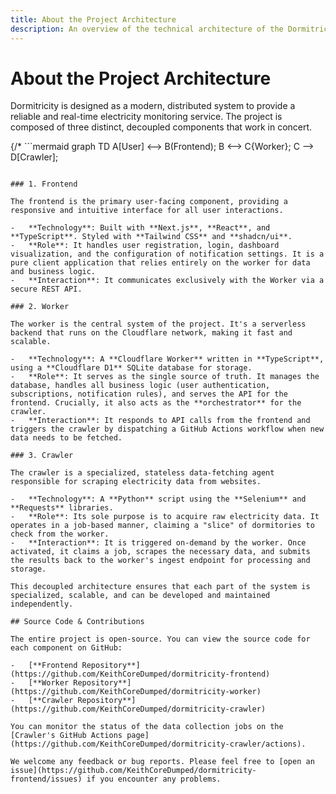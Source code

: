 ```yaml
---
title: About the Project Architecture
description: An overview of the technical architecture of the Dormitricity project.
---
```


# About the Project Architecture

Dormitricity is designed as a modern, distributed system to provide a reliable and real-time electricity monitoring service. The project is composed of three distinct, decoupled components that work in concert.

{/* ```mermaid
graph TD
    A[User] <--> B(Frontend);
    B <--> C{Worker};
    C --> D[Crawler];
``` */}

### 1. Frontend

The frontend is the primary user-facing component, providing a responsive and intuitive interface for all user interactions.

-   **Technology**: Built with **Next.js**, **React**, and **TypeScript**. Styled with **Tailwind CSS** and **shadcn/ui**.
-   **Role**: It handles user registration, login, dashboard visualization, and the configuration of notification settings. It is a pure client application that relies entirely on the worker for data and business logic.
-   **Interaction**: It communicates exclusively with the Worker via a secure REST API.

### 2. Worker

The worker is the central system of the project. It's a serverless backend that runs on the Cloudflare network, making it fast and scalable.

-   **Technology**: A **Cloudflare Worker** written in **TypeScript**, using a **Cloudflare D1** SQLite database for storage.
-   **Role**: It serves as the single source of truth. It manages the database, handles all business logic (user authentication, subscriptions, notification rules), and serves the API for the frontend. Crucially, it also acts as the **orchestrator** for the crawler.
-   **Interaction**: It responds to API calls from the frontend and triggers the crawler by dispatching a GitHub Actions workflow when new data needs to be fetched.

### 3. Crawler

The crawler is a specialized, stateless data-fetching agent responsible for scraping electricity data from websites.

-   **Technology**: A **Python** script using the **Selenium** and **Requests** libraries.
-   **Role**: Its sole purpose is to acquire raw electricity data. It operates in a job-based manner, claiming a "slice" of dormitories to check from the worker.
-   **Interaction**: It is triggered on-demand by the worker. Once activated, it claims a job, scrapes the necessary data, and submits the results back to the worker's ingest endpoint for processing and storage.

This decoupled architecture ensures that each part of the system is specialized, scalable, and can be developed and maintained independently.

## Source Code & Contributions

The entire project is open-source. You can view the source code for each component on GitHub:

-   [**Frontend Repository**](https://github.com/KeithCoreDumped/dormitricity-frontend)
-   [**Worker Repository**](https://github.com/KeithCoreDumped/dormitricity-worker)
-   [**Crawler Repository**](https://github.com/KeithCoreDumped/dormitricity-crawler)

You can monitor the status of the data collection jobs on the [Crawler's GitHub Actions page](https://github.com/KeithCoreDumped/dormitricity-crawler/actions).

We welcome any feedback or bug reports. Please feel free to [open an issue](https://github.com/KeithCoreDumped/dormitricity-frontend/issues) if you encounter any problems.